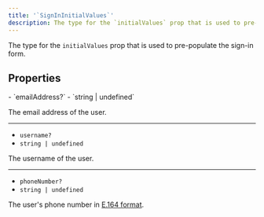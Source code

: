```yaml
---
title: '`SignInInitialValues`'
description: The type for the `initialValues` prop that is used to pre-populate the sign-in form.
---
```


The type for the `initialValues` prop that is used to pre-populate the sign-in form.

## Properties

<Properties>
  - `emailAddress?`
  - `string | undefined`

  The email address of the user.

  ---

  - `username?`
  - `string | undefined`

  The username of the user.

  ---

  - `phoneNumber?`
  - `string | undefined`

  The user's phone number in [E.164 format](https://en.wikipedia.org/wiki/E.164).
</Properties>
